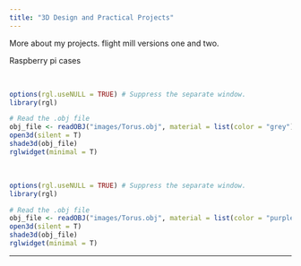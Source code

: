 ```yaml
---
title: "3D Design and Practical Projects"
---
```


More about my projects.
flight mill versions one and two.

Raspberry pi cases

\

```r
options(rgl.useNULL = TRUE) # Suppress the separate window.
library(rgl)
```

```r


# Read the .obj file
obj_file <- readOBJ("images/Torus.obj", material = list(color = "grey"))
open3d(silent = T)
shade3d(obj_file)
rglwidget(minimal = T)
```

\


```r
options(rgl.useNULL = TRUE) # Suppress the separate window.
library(rgl)

# Read the .obj file
obj_file <- readOBJ("images/Torus.obj", material = list(color = "purple"))
open3d(silent = T)
shade3d(obj_file)
rglwidget(minimal = T)
```

------